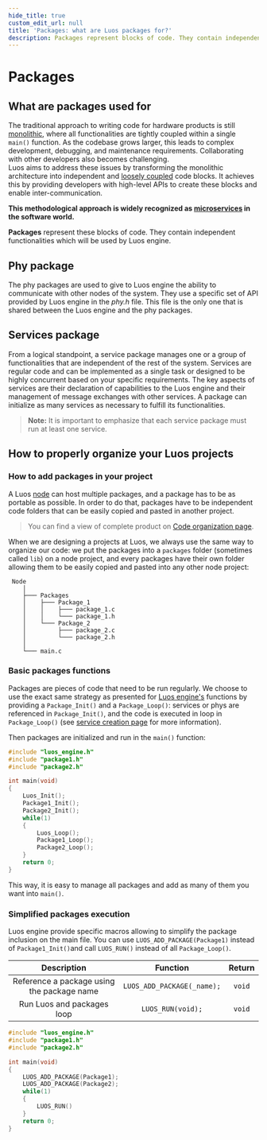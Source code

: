 ```yaml
---
hide_title: true
custom_edit_url: null
title: 'Packages: what are Luos packages for?'
description: Packages represent blocks of code. They contain independent functionalities which will be run by Luos engine.
---
```



# Packages

## What are packages used for

The traditional approach to writing code for hardware products is still [monolithic](/blog/a-way-to-unleash-embedded-systems), where all functionalities are tightly coupled within a single `main()` function. As the codebase grows larger, this leads to complex development, debugging, and maintenance requirements. Collaborating with other developers also becomes challenging.<br/>
Luos aims to address these issues by transforming the monolithic architecture into independent and <a href="https://en.wikipedia.org/wiki/Loose_coupling" rel="external nofollow" target="_blank">loosely coupled</a> code blocks. It achieves this by providing developers with high-level APIs to create these blocks and enable inter-communication.

**This methodological approach is widely recognized as [microservices](https://en.wikipedia.org/wiki/Microservices) in the software world.**

**Packages** represent these blocks of code. They contain independent functionalities which will be used by Luos engine.

## Phy package

The phy packages are used to give to Luos engine the ability to communicate with other nodes of the system. They use a specific set of API provided by Luos engine in the _phy.h_ file. This file is the only one that is shared between the Luos engine and the phy packages.

## Services package

From a logical standpoint, a service package manages one or a group of functionalities that are independent of the rest of the system. Services are regular code and can be implemented as a single task or designed to be highly concurrent based on your specific requirements. The key aspects of services are their declaration of capabilities to the Luos engine and their management of message exchanges with other services. A package can initialize as many services as necessary to fulfill its functionalities.

> **Note:** It is important to emphasize that each service package must run at least one service.

## How to properly organize your Luos projects

### How to add packages in your project

A Luos [node](../node/node.mdx) can host multiple packages, and a package has to be as portable as possible. In order to do that, packages have to be independent code folders that can be easily copied and pasted in another project.

> You can find a view of complete product on [Code organization page](../basics/organization.mdx).

When we are designing a projects at Luos, we always use the same way to organize our code: we put the packages into a `packages` folder (sometimes called `lib`) on a node project, and every packages have their own folder allowing them to be easily copied and pasted into any other node project:

```AsciiDoc
 Node
    │
    ├─── Packages
    │    ├─── Package_1
    │    │    ├─── package_1.c
    │    │    └─── package_1.h
    │    └─── Package_2
    │         ├─── package_2.c
    │         └─── package_2.h
    │
    └─── main.c
```

### Basic packages functions

Packages are pieces of code that need to be run regularly. We choose to use the exact same strategy as presented for [Luos engine's](../node/luos.mdx) functions by providing a `Package_Init()` and a `Package_Loop()`: services or phys are referenced in `Package_Init()`, and the code is executed in loop in `Package_Loop()` (see [service creation page](../services/create-services.mdx) for more information).

Then packages are initialized and run in the `main()` function:

```c
#include "luos_engine.h"
#include "package1.h"
#include "package2.h"

int main(void)
{
    Luos_Init();
    Package1_Init();
    Package2_Init();
    while(1)
    {
        Luos_Loop();
        Package1_Loop();
        Package2_Loop();
    }
    return 0;
}
```

This way, it is easy to manage all packages and add as many of them you want into `main()`.

### Simplified packages execution

Luos engine provide specific macros allowing to simplify the package inclusion on the main file.
You can use `LUOS_ADD_PACKAGE(Package1)` instead of `Package1_Init()`and call `LUOS_RUN()` instead of all `Package_Loop()`.

|                        Description                                 |                                       Function                                               |               Return                |
| :--------------------------------------------------------:         | :------------------------------------------------------------------------------------------: | :---------------------------------: |
|    Reference a package using the package name                      |                               `LUOS_ADD_PACKAGE(_name);`                                     |             `void`                  |
|    Run Luos and packages loop                                      |                               `LUOS_RUN(void);`                                              |             `void`                  |

```c
#include "luos_engine.h"
#include "package1.h"
#include "package2.h"

int main(void)
{
    LUOS_ADD_PACKAGE(Package1);
    LUOS_ADD_PACKAGE(Package2);
    while(1)
    {
        LUOS_RUN()
    }
    return 0;
}
```
